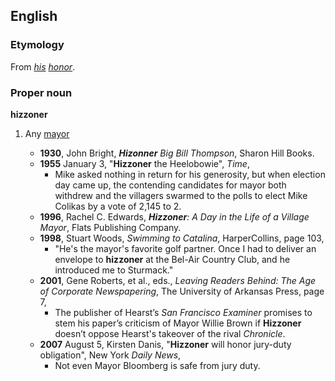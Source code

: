==English==
===Etymology===
From ''[[his]] [[honor]]''.
===Proper noun===
'''hizzoner'''
# {{context|informal|often|humorous|lang=en}} Any [[mayor]]
#*'''1930''', John Bright, '''''Hizonner''' Big Bill Thompson'', Sharon Hill Books.
#*'''1955''' January 3, "'''Hizzoner''' the Heelobowie", ''Time'',
#**Mike asked nothing in return for his generosity, but when election day came up, the contending candidates for mayor both withdrew and the villagers swarmed to the polls to elect Mike Colikas by a vote of 2,145 to 2.
#*'''1996''', Rachel C. Edwards, '''''Hizzoner''': A Day in the Life of a Village Mayor'', Flats Publishing Company.
#*'''1998''', Stuart Woods, ''Swimming to Catalina'', HarperCollins, page 103,
#**"He's the mayor's favorite golf partner. Once I had to deliver an envelope to '''hizzoner''' at the Bel-Air Country Club, and he introduced me to Sturmack."
#*'''2001''', Gene Roberts, et al., eds., ''Leaving Readers Behind: The Age of Corporate Newspapering'', The University of Arkansas Press, page 7,
#**The publisher of Hearst’s ''San Francisco Examiner'' promises to stem his paper’s criticism of Mayor Willie Brown if '''Hizzoner''' doesn’t oppose Hearst's takeover of the rival ''Chronicle''.
#*'''2007''' August 5, Kirsten Danis, "'''Hizzoner''' will honor jury-duty obligation", New York ''Daily News'',
#**Not even Mayor Bloomberg is safe from jury duty.
